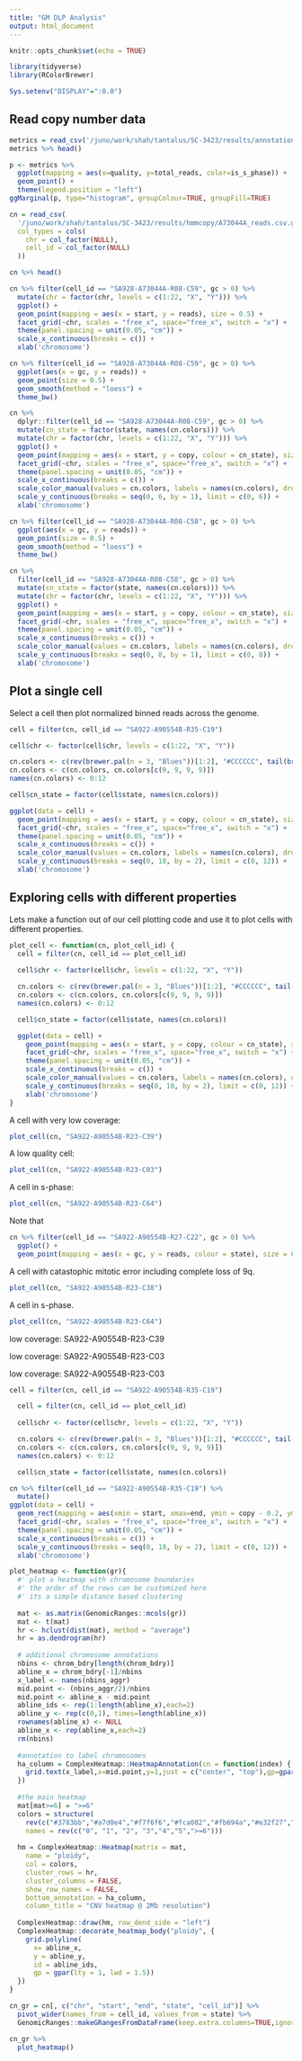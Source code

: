```yaml
---
title: "GM DLP Analysis"
output: html_document
---
```


```r
knitr::opts_chunk$set(echo = TRUE)

library(tidyverse)
library(RColorBrewer)

Sys.setenv("DISPLAY"=":0.0")
```

## Read copy number data    

```r
metrics = read_csv('/juno/work/shah/tantalus/SC-3423/results/annotation/A73044A_metrics.csv.gz')
metrics %>% head()
```


```r
p <- metrics %>%
  ggplot(mapping = aes(x=quality, y=total_reads, color=is_s_phase)) + 
  geom_point() +
  theme(legend.position = "left")
ggMarginal(p, type="histogram", groupColour=TRUE, groupFill=TRUE)
```



```r
cn = read_csv(
  '/juno/work/shah/tantalus/SC-3423/results/hmmcopy/A73044A_reads.csv.gz',
  col_types = cols(
    chr = col_factor(NULL),
    cell_id = col_factor(NULL)
  ))
```


```r
cn %>% head()
```

```r
cn %>% filter(cell_id == "SA928-A73044A-R08-C59", gc > 0) %>%
  mutate(chr = factor(chr, levels = c(1:22, "X", "Y"))) %>%
  ggplot() +
  geom_point(mapping = aes(x = start, y = reads), size = 0.5) +
  facet_grid(~chr, scales = "free_x", space="free_x", switch = "x") +
  theme(panel.spacing = unit(0.05, "cm")) +
  scale_x_continuous(breaks = c()) +
  xlab('chromosome')
```


```r
cn %>% filter(cell_id == "SA928-A73044A-R08-C59", gc > 0) %>%
  ggplot(aes(x = gc, y = reads)) +
  geom_point(size = 0.5) +
  geom_smooth(method = "loess") +
  theme_bw()
```


```r
cn %>%
  dplyr::filter(cell_id == "SA928-A73044A-R08-C59", gc > 0) %>%
  mutate(cn_state = factor(state, names(cn.colors))) %>%
  mutate(chr = factor(chr, levels = c(1:22, "X", "Y"))) %>%
  ggplot() +
  geom_point(mapping = aes(x = start, y = copy, colour = cn_state), size = 0.5) +
  facet_grid(~chr, scales = "free_x", space="free_x", switch = "x") +
  theme(panel.spacing = unit(0.05, "cm")) +
  scale_x_continuous(breaks = c()) +
  scale_color_manual(values = cn.colors, labels = names(cn.colors), drop = FALSE) +
  scale_y_continuous(breaks = seq(0, 6, by = 1), limit = c(0, 6)) +
  xlab('chromosome')
```


```r
cn %>% filter(cell_id == "SA928-A73044A-R08-C58", gc > 0) %>%
  ggplot(aes(x = gc, y = reads)) +
  geom_point(size = 0.5) +
  geom_smooth(method = "loess") +
  theme_bw()
```


```r
cn %>%
  filter(cell_id == "SA928-A73044A-R08-C58", gc > 0) %>%
  mutate(cn_state = factor(state, names(cn.colors))) %>%
  mutate(chr = factor(chr, levels = c(1:22, "X", "Y"))) %>%
  ggplot() +
  geom_point(mapping = aes(x = start, y = copy, colour = cn_state), size = 0.5) +
  facet_grid(~chr, scales = "free_x", space="free_x", switch = "x") +
  theme(panel.spacing = unit(0.05, "cm")) +
  scale_x_continuous(breaks = c()) +
  scale_color_manual(values = cn.colors, labels = names(cn.colors), drop = FALSE) +
  scale_y_continuous(breaks = seq(0, 8, by = 1), limit = c(0, 8)) +
  xlab('chromosome')
```

## Plot a single cell

Select a cell then plot normalized binned reads across the genome.

```r
cell = filter(cn, cell_id == "SA922-A90554B-R35-C19")

cell$chr <- factor(cell$chr, levels = c(1:22, "X", "Y"))

cn.colors <- c(rev(brewer.pal(n = 3, "Blues"))[1:2], "#CCCCCC", tail(brewer.pal(n = 8, "OrRd"), 6))
cn.colors <- c(cn.colors, cn.colors[c(9, 9, 9, 9)])
names(cn.colors) <- 0:12

cell$cn_state = factor(cell$state, names(cn.colors))

ggplot(data = cell) +
  geom_point(mapping = aes(x = start, y = copy, colour = cn_state), size = 0.5) +
  facet_grid(~chr, scales = "free_x", space="free_x", switch = "x") +
  theme(panel.spacing = unit(0.05, "cm")) +
  scale_x_continuous(breaks = c()) +
  scale_color_manual(values = cn.colors, labels = names(cn.colors), drop = FALSE) +
  scale_y_continuous(breaks = seq(0, 18, by = 2), limit = c(0, 12)) +
  xlab('chromosome')
```

## Exploring cells with different properties

Lets make a function out of our cell plotting code and use it to plot cells with different properties.

```r
plot_cell <- function(cn, plot_cell_id) {
  cell = filter(cn, cell_id == plot_cell_id)
  
  cell$chr <- factor(cell$chr, levels = c(1:22, "X", "Y"))

  cn.colors <- c(rev(brewer.pal(n = 3, "Blues"))[1:2], "#CCCCCC", tail(brewer.pal(n = 8, "OrRd"), 6))
  cn.colors <- c(cn.colors, cn.colors[c(9, 9, 9, 9)])
  names(cn.colors) <- 0:12

  cell$cn_state = factor(cell$state, names(cn.colors))

  ggplot(data = cell) +
    geom_point(mapping = aes(x = start, y = copy, colour = cn_state), size = 0.5) +
    facet_grid(~chr, scales = "free_x", space="free_x", switch = "x") +
    theme(panel.spacing = unit(0.05, "cm")) +
    scale_x_continuous(breaks = c()) +
    scale_color_manual(values = cn.colors, labels = names(cn.colors), drop = FALSE) +
    scale_y_continuous(breaks = seq(0, 18, by = 2), limit = c(0, 12)) +
    xlab('chromosome')
}
```

A cell with very low coverage:

```r
plot_cell(cn, "SA922-A90554B-R23-C39")
```
A low quality cell:

```r
plot_cell(cn, "SA922-A90554B-R23-C03")
```

A cell in s-phase:

```r
plot_cell(cn, "SA922-A90554B-R23-C64")
```
Note that 

```r
cn %>% filter(cell_id == "SA922-A90554B-R27-C22", gc > 0) %>%
  ggplot() +
  geom_point(mapping = aes(x = gc, y = reads, colour = state), size = 0.5)
```

A cell with catastophic mitotic error including complete loss of 9q.

```r
plot_cell(cn, "SA922-A90554B-R23-C38")
```
A cell in s-phase.

```r
plot_cell(cn, "SA922-A90554B-R23-C64")
```


low coverage: SA922-A90554B-R23-C39

low coverage: SA922-A90554B-R23-C03

low coverage: SA922-A90554B-R23-C03


```r
cell = filter(cn, cell_id == "SA922-A90554B-R35-C19")

  cell = filter(cn, cell_id == plot_cell_id)
  
  cell$chr <- factor(cell$chr, levels = c(1:22, "X", "Y"))

  cn.colors <- c(rev(brewer.pal(n = 3, "Blues"))[1:2], "#CCCCCC", tail(brewer.pal(n = 8, "OrRd"), 6))
  cn.colors <- c(cn.colors, cn.colors[c(9, 9, 9, 9)])
  names(cn.colors) <- 0:12

  cell$cn_state = factor(cell$state, names(cn.colors))

cn %>% filter(cell_id == "SA922-A90554B-R35-C19") %>%
  mutate()
ggplot(data = cell) +
  geom_rect(mapping = aes(xmin = start, xmax=end, ymin = copy - 0.2, ymax=copy + 0.2), color="black", fill="white") +
  facet_grid(~chr, scales = "free_x", space="free_x", switch = "x") +
  theme(panel.spacing = unit(0.05, "cm")) +
  scale_x_continuous(breaks = c()) +
  scale_y_continuous(breaks = seq(0, 18, by = 2), limit = c(0, 12)) +
  xlab('chromosome')
```


```r

plot_heatmap <- function(gr){
  #' plot a heatmap with chromosome boundaries
  #' the order of the rows can be customized here
  #' its a simple distance based clustering
  
  mat <- as.matrix(GenomicRanges::mcols(gr))
  mat <- t(mat)
  hr <- hclust(dist(mat), method = "average")
  hr = as.dendrogram(hr)
  
  # additional chromosome annotations
  nbins <- chrom_bdry[length(chrom_bdry)]
  abline_x = chrom_bdry[-1]/nbins
  x_label <- names(nbins_aggr)
  mid.point <- (nbins_aggr/2)/nbins
  mid.point <- abline_x - mid.point
  abline_ids <- rep(1:length(abline_x),each=2)
  abline_y <- rep(c(0,1), times=length(abline_x))
  rownames(abline_x) <- NULL
  abline_x <- rep(abline_x,each=2)
  rm(nbins)
  
  #annotation to label chromosomes
  ha_column = ComplexHeatmap::HeatmapAnnotation(cn = function(index) {
    grid.text(x_label,x=mid.point,y=1,just = c("center", "top"),gp=gpar(col="#202020",fontsize=6))
  })
  
  #the main heatmap
  mat[mat>=6] = ">=6"
  colors = structure(
    rev(c("#3783bb","#a7d0e4","#f7f6f6","#fca082","#fb694a","#e32f27","#b11218")),
    names = rev(c("0", "1", "2", "3","4","5",">=6")))
  
  hm = ComplexHeatmap::Heatmap(matrix = mat,
    name = "ploidy",
    col = colors,
    cluster_rows = hr,
    cluster_columns = FALSE,
    show_row_names = FALSE,
    bottom_annotation = ha_column,
    column_title = "CNV heatmap @ 2Mb resolution")
  
  ComplexHeatmap::draw(hm, row_dend_side = "left")
  ComplexHeatmap::decorate_heatmap_body("ploidy", {
    grid.polyline(
      x= abline_x,
      y = abline_y,
      id = abline_ids,
      gp = gpar(lty = 1, lwd = 1.5))
  }) 
}

```


```r
cn_gr = cn[, c("chr", "start", "end", "state", "cell_id")] %>%
  pivot_wider(names_from = cell_id, values_from = state) %>%
  GenomicRanges::makeGRangesFromDataFrame(keep.extra.columns=TRUE,ignore.strand=TRUE)
```

```r
cn_gr %>%
  plot_heatmap()
```


